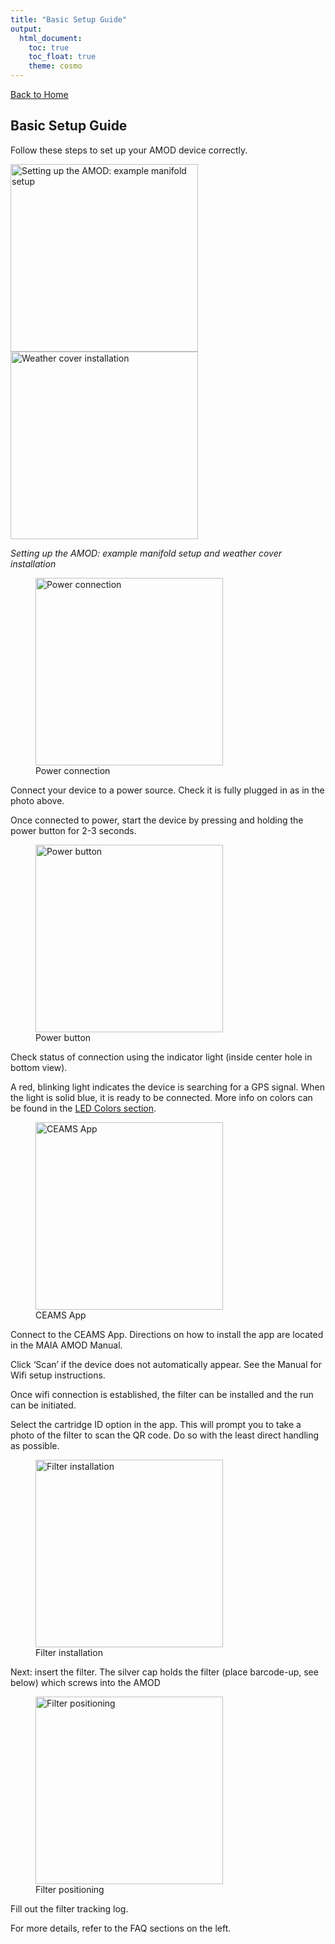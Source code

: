 ```yaml
---
title: "Basic Setup Guide"
output: 
  html_document:
    toc: true
    toc_float: true
    theme: cosmo
---
```


[Back to Home](index.html)

## Basic Setup Guide

Follow these steps to set up your AMOD device correctly.

![Setting up the AMOD: example manifold setup](images/IMG_2567.jpg){width=300px}
![Weather cover installation](images/IMG_2568.jpg){width=300px}

*Setting up the AMOD: example manifold setup and weather cover installation*

![Power connection](images/IMG_2575.jpg){width=300px}

Connect your device to a power source. Check it is fully plugged in as in the photo above.

Once connected to power, start the device by pressing and holding the power button for 2-3 seconds.

![Power button](images/IMG_2574.jpg){width=300px}

Check status of connection using the indicator light (inside center hole in bottom view).

A red, blinking light indicates the device is searching for a GPS signal. When the light is solid blue, it is ready to be connected. More info on colors can be found in the [LED Colors section](led_colors.html).

![CEAMS App](images/IMG_2565.PNG){width=300px}

Connect to the CEAMS App. Directions on how to install the app are located in the MAIA AMOD Manual.

Click 'Scan' if the device does not automatically appear. See the Manual for Wifi setup instructions.

Once wifi connection is established, the filter can be installed and the run can be initiated.

Select the cartridge ID option in the app. This will prompt you to take a photo of the filter to scan the QR code. Do so with the least direct handling as possible.

![Filter installation](images/IMG_2571.jpg){width=300px}

Next: insert the filter. The silver cap holds the filter (place barcode-up, see below) which screws into the AMOD

![Filter positioning](images/IMG_2570.jpg){width=300px}

Fill out the filter tracking log.

For more details, refer to the FAQ sections on the left.
